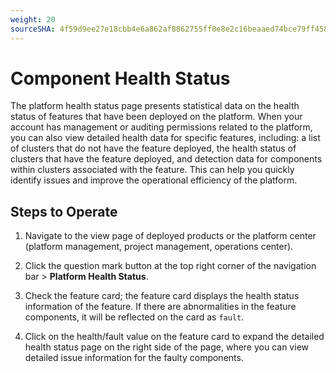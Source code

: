 ```yaml
---
weight: 20
sourceSHA: 4f59d9ee27e18cbb4e6a862af8862755ff0e8e2c16beaaed74bce79ff458c787
---
```


# Component Health Status

The platform health status page presents statistical data on the health status of features that have been deployed on the platform. When your account has management or auditing permissions related to the platform, you can also view detailed health data for specific features, including: a list of clusters that do not have the feature deployed, the health status of clusters that have the feature deployed, and detection data for components within clusters associated with the feature. This can help you quickly identify issues and improve the operational efficiency of the platform.

## Steps to Operate

1. Navigate to the view page of deployed products or the platform center (platform management, project management, operations center).

2. Click the question mark button at the top right corner of the navigation bar > **Platform Health Status**.

3. Check the feature card; the feature card displays the health status information of the feature. If there are abnormalities in the feature components, it will be reflected on the card as `fault`.

4. Click on the health/fault value on the feature card to expand the detailed health status page on the right side of the page, where you can view detailed issue information for the faulty components.
